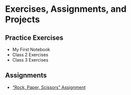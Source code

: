# Exercises, Assignments, and Projects {.unnumbered}

## Practice Exercises

  + My First Notebook
  + Class 2 Exercises
  + Class 3 Exercises


## Assignments

  + ["Rock, Paper, Scissors" Assignment](../exercises/rock-paper-scissors/instructions.qmd)
